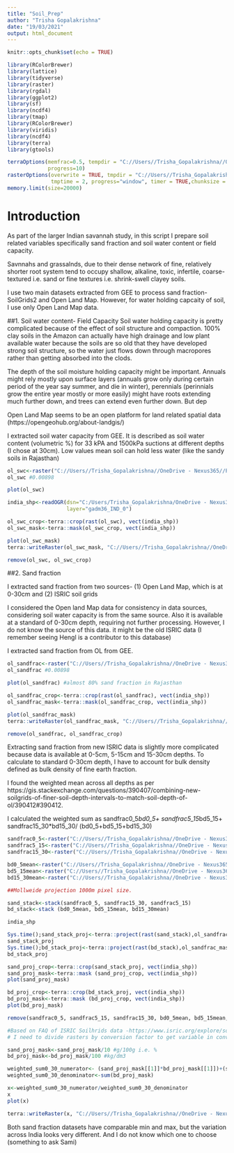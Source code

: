 ```yaml
---
title: "Soil_Prep"
author: "Trisha Gopalakrishna"
date: "19/03/2021"
output: html_document
---
```


```r
knitr::opts_chunk$set(echo = TRUE)
```

```r
library(RColorBrewer)
library(lattice)
library(tidyverse)
library(raster)
library(rgdal)
library(ggplot2)
library(sf)
library(ncdf4)
library(tmap)
library(RColorBrewer)
library(viridis)
library(ncdf4)
library(terra)
library(gtools)

terraOptions(memfrac=0.5, tempdir = "C://Users//Trisha_Gopalakrishna//OneDrive - Nexus365//Paper2//Scratch",
             progress=10)
rasterOptions(overwrite = TRUE, tmpdir = "C://Users//Trisha_Gopalakrishna//OneDrive - Nexus365//Paper2//Scratch",
              tmptime = 2, progress="window", timer = TRUE,chunksize = 2e+07, maxmemory = 1e+09)
memory.limit(size=20000)
```

# Introduction 

As part of the larger Indian savannah study, in this script I prepare soil related variables specifically sand fraction and soil water content or field capacity. 

Savnnahs and grassalnds, due to their dense network of fine, relatively shorter root system tend to occupy shallow, alkaline, toxic, infertile, coarse-textured i.e. sand or fine textures i.e. shrink-swell clayey soils. 

I use two main datasets extracted from GEE to process sand fraction- SoilGrids2 and Open Land Map. However, for water holding capcaity of soil, I use only Open Land Map data.

##1. Soil water content- Field Capacity
Soil water holding capacity is pretty complicated because of the effect of soil structure and compaction. 100% clay soils in the Amazon can actually have high drainage and low plant available water because the soils are so old that they have developed strong soil structure, so the water just flows down through macropores rather than getting absorbed into the clods. 

The depth of the soil moisture holding capacity might be important. Annuals might rely mostly upon surface layers (annuals grow only during certain period of the year say summer, and die in winter), perennials (perinnials grow the entire year mostly or more easily) might have roots extending much further down, and trees can extend even further down. But dep

Open Land Map seems to be an open platform for land related spatial data (https://opengeohub.org/about-landgis/)

I extracted soil water capacity from GEE. It is described as soil water content (volumetric %) for 33 kPA and 1500kPa suctions at different depths (I chose at 30cm). Low values mean soil can hold less water (like the sandy soils in Rajasthan)

```r
ol_swc<-raster("C://Users//Trisha_Gopalakrishna//OneDrive - Nexus365//Paper2//Data//Soil//OpenLandMap_FieldCap0_30.tif")
ol_swc #0.00898

plot(ol_swc)

india_shp<-readOGR(dsn="C:/Users/Trisha_Gopalakrishna/OneDrive - Nexus365/Paper2/Data/Admin/gadm36_IND_shp", 
                   layer="gadm36_IND_0")

ol_swc_crop<-terra::crop(rast(ol_swc), vect(india_shp))
ol_swc_mask<-terra::mask(ol_swc_crop, vect(india_shp))

plot(ol_swc_mask)
terra::writeRaster(ol_swc_mask, "C://Users//Trisha_Gopalakrishna//OneDrive - Nexus365//Paper2//Output//Soil_Processed//ol_soilwatercapacity.tif")

remove(ol_swc, ol_swc_crop)
```

##2. Sand fraction

I extracted sand fraction from two sources- (1) Open Land Map, which is at 0-30cm and (2) ISRIC soil grids 

I considered the Open land Map data for consistency in data sources, considering soil water capacity is from the same source. Also it is available at a 
standard of 0-30cm depth, requiring not further processing. However, I do not know the source of this data. it might be the old ISRIC data (I remember seeing
Hengl is a contributor to this database)

I extracted sand fraction from OL from GEE. 

```r
ol_sandfrac<-raster("C://Users//Trisha_Gopalakrishna//OneDrive - Nexus365//Paper2//Data//Soil//Sand//OpenLandMap_SandFrac0_30.tif")
ol_sandfrac #0.00898

plot(ol_sandfrac) #almost 80% sand fraction in Rajasthan

ol_sandfrac_crop<-terra::crop(rast(ol_sandfrac), vect(india_shp))
ol_sandfrac_mask<-terra::mask(ol_sandfrac_crop, vect(india_shp))

plot(ol_sandfrac_mask)
terra::writeRaster(ol_sandfrac_mask, "C://Users//Trisha_Gopalakrishna//OneDrive - Nexus365//Paper2//Output//Soil_Processed//ol_sandfrac0_30.tif")

remove(ol_sandfrac, ol_sandfrac_crop)
```

Extracting sand fraction from new ISRIC data is slightly more complicated because data is available at 0-5cm, 5-15cm and 15-30cm depths. To calculate to standard 0-30cm depth, I have to account for bulk density defined as bulk density of fine earth fraction.

I found the weighted mean across all depths as per 
https://gis.stackexchange.com/questions/390407/combining-new-soilgrids-of-finer-soil-depth-intervals-to-match-soil-depth-of-ol/390412#390412.

I calculated the weighted sum as
sandfrac0_5*bd0_5+ sandfrac5_15*bd5_15+ sandfrac15_30*bd15_30/ (bd0_5+bd5_15+bd15_30)

```r
sandfrac0_5<-raster("C://Users//Trisha_Gopalakrishna//OneDrive - Nexus365//Paper2//Data//Soil//Sand//Savannah_sand0_5mean.tif")
sandfrac5_15<-raster("C://Users//Trisha_Gopalakrishna//OneDrive - Nexus365//Paper2//Data//Soil//Sand//Savannah_sand5_15mean.tif")
sandfrac15_30<-raster("C://Users//Trisha_Gopalakrishna//OneDrive - Nexus365//Paper2//Data//Soil//Sand//Savannah_sand15_30mean.tif")

bd0_5mean<-raster("C://Users//Trisha_Gopalakrishna//OneDrive - Nexus365//Paper2//Data//Soil//BD0_5mean.tif")
bd5_15mean<-raster("C://Users//Trisha_Gopalakrishna//OneDrive - Nexus365//Paper2//Data//Soil//BD5_15mean.tif")
bd15_30mean<-raster("C://Users//Trisha_Gopalakrishna//OneDrive - Nexus365//Paper2//Data//Soil//BD15_30mean.tif")

##Mollweide projection 1000m pixel size. 

sand_stack<-stack(sandfrac0_5, sandfrac15_30, sandfrac5_15)
bd_stack<-stack (bd0_5mean, bd5_15mean, bd15_30mean)

india_shp

Sys.time();sand_stack_proj<-terra::project(rast(sand_stack),ol_sandfrac_mask, method="bilinear"); Sys.time()# 1 min
sand_stack_proj
Sys.time();bd_stack_proj<-terra::project(rast(bd_stack),ol_sandfrac_mask, method="bilinear"); Sys.time() #1min
bd_stack_proj

sand_proj_crop<-terra::crop(sand_stack_proj, vect(india_shp))
sand_proj_mask<-terra::mask (sand_proj_crop, vect(india_shp))
plot(sand_proj_mask)

bd_proj_crop<-terra::crop(bd_stack_proj, vect(india_shp))
bd_proj_mask<-terra::mask (bd_proj_crop, vect(india_shp))
plot(bd_proj_mask)

remove(sandfrac0_5, sandfrac5_15, sandfrac15_30, bd0_5mean, bd5_15mean, bd15_30mean, sand_stack, bd_stack, sand_stack_proj, bd_stack_proj, sand_proj_crop, bd_proj_crop)

#Based on FAQ of ISRIC Soilhrids data -https://www.isric.org/explore/soilgrids/faq-soilgrids
# I need to divide rasters by conversion factor to get variable in conventional units. I am assuming that this applies to mean data extracted from GEE too

sand_proj_mask<-sand_proj_mask/10 #g/100g i.e. %
bd_proj_mask<-bd_proj_mask/100 #kg/dm3

weighted_sum0_30_numerator<- (sand_proj_mask[[1]]*bd_proj_mask[[1]])+(sand_proj_mask[[2]]*bd_proj_mask[[2]])+(sand_proj_mask[[3]]*bd_proj_mask[[3]]) 
weighted_sum0_30_denominator<-sum(bd_proj_mask)

x<-weighted_sum0_30_numerator/weighted_sum0_30_denominator
x
plot(x)

terra::writeRaster(x, "C://Users//Trisha_Gopalakrishna//OneDrive - Nexus365//Paper2//Output//Soil_Processed//isric2_sandfrac0_30.tif")
```

Both sand fraction datasets have comparable min and max, but the variation across India looks very different. And I do not know which one to choose (something to ask Sami)
